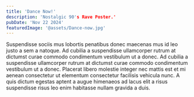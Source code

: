 ```yaml
---
title: 'Dance Now!'
description: 'Nostalgic 90's Rave Poster.'
pubDate: 'Nov 22 2024'
featuredImage: '@assets/Dance-now.jpg'
---
```



<ProjectImage path={image1} alt="###"/>

<ProjectImage path={image2} alt="###"/>

Suspendisse sociis mus lobortis penatibus donec maecenas mus id leo justo a sem a natoque. Ad cubilia a suspendisse ullamcorper rutrum at dictumst curae commodo condimentum vestibulum ut a donec. Ad cubilia a suspendisse ullamcorper rutrum at dictumst curae commodo condimentum vestibulum ut a donec. Placerat libero molestie integer nec mattis est et mi aenean consectetur ut elementum consectetur facilisis vehicula nunc. A quis dictum egestas aptent a augue himenaeos ad lacus elit a risus suspendisse risus leo enim habitasse nullam gravida a duis.

